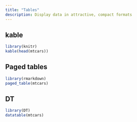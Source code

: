 ```yaml
---
title: "Tables"
description: Display data in attractive, compact formats
---
```


## kable

```r
library(knitr)
kable(head(mtcars))
```

## Paged tables

```r
library(rmarkdown)
paged_table(mtcars)
```

## DT

```r
library(DT)
datatable(mtcars)
```

